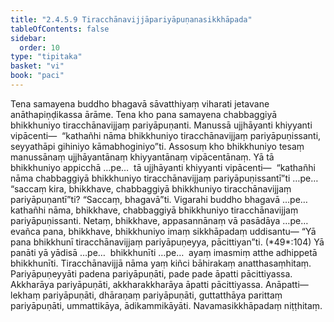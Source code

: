 ```yaml
---
title: "2.4.5.9 Tiracchānavijjāpariyāpuṇanasikkhāpada"
tableOfContents: false
sidebar:
  order: 10
type: "tipitaka"
basket: "vi"
book: "paci"
---
```



<DynamicBreadcrumb />

<Division number="1013" book="paci" bookNo="2" page="401">

<Paragraph number="3071" book="paci">
Tena samayena buddho bhagavā sāvatthiyaṃ viharati jetavane anāthapiṇḍikassa ārāme. Tena kho pana samayena chabbaggiyā bhikkhuniyo tiracchānavijjaṃ pariyāpuṇanti. Manussā ujjhāyanti khiyyanti vipācenti—  “kathañhi nāma bhikkhuniyo tiracchānavijjaṃ pariyāpuṇissanti, seyyathāpi gihiniyo kāmabhoginiyo”ti.
</Paragraph>

<Paragraph number="3072" book="paci">
Assosuṃ kho bhikkhuniyo tesaṃ manussānaṃ ujjhāyantānaṃ khiyyantānaṃ vipācentānaṃ. Yā tā bhikkhuniyo appicchā …pe…  tā ujjhāyanti khiyyanti vipācenti—  “kathañhi nāma chabbaggiyā bhikkhuniyo tiracchānavijjaṃ pariyāpuṇissantī”ti …pe…  “saccaṃ kira, bhikkhave, chabbaggiyā bhikkhuniyo tiracchānavijjaṃ pariyāpuṇantī”ti? “Saccaṃ, bhagavā”ti. Vigarahi buddho bhagavā …pe…  kathañhi nāma, bhikkhave, chabbaggiyā bhikkhuniyo tiracchānavijjaṃ pariyāpuṇissanti. Netaṃ, bhikkhave, appasannānaṃ vā pasādāya …pe…  evañca pana, bhikkhave, bhikkhuniyo imaṃ sikkhāpadaṃ uddisantu—
</Paragraph>

</Division>
<Division number="1014" book="paci" bookNo="2" page="401">

<Paragraph number="3073" book="paci">
<Emphasis>“Yā pana bhikkhunī tiracchānavijjaṃ pariyāpuṇeyya, pācittiyan”</Emphasis>ti. (*49*:<Emphasis>104</Emphasis>)
</Paragraph>

</Division>
<Division number="1015" book="paci" bookNo="2" page="401">

<Paragraph number="3074" book="paci">
<Emphasis>Yā panā</Emphasis>ti yā yādisā …pe…  <Emphasis>bhikkhunī</Emphasis>ti …pe…  ayaṃ imasmiṃ atthe adhippetā bhikkhunīti.
</Paragraph>

<Paragraph number="3075" book="paci">
<Emphasis>Tiracchānavijjā</Emphasis> nāma yaṃ kiñci bāhirakaṃ anatthasaṃhitaṃ.
</Paragraph>

<Paragraph number="3076" book="paci">
<Emphasis>Pariyāpuṇeyyā</Emphasis>ti padena pariyāpuṇāti, pade pade āpatti pācittiyassa. Akkharāya pariyāpuṇāti, akkharakkharāya āpatti pācittiyassa.
</Paragraph>

</Division>
<Division number="1016" book="paci" bookNo="2" page="402">

<Paragraph number="3077" book="paci">
Anāpatti—  lekhaṃ pariyāpuṇāti, dhāraṇaṃ pariyāpuṇāti, guttatthāya parittaṃ pariyāpuṇāti, ummattikāya, ādikammikāyāti.

</Paragraph>
</Division>

<Paragraph number="3078" type="center" book="paci">
Navamasikkhāpadaṃ niṭṭhitaṃ.
</Paragraph>